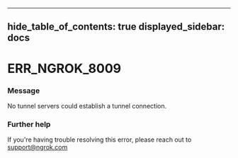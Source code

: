 

---
hide_table_of_contents: true
displayed_sidebar: docs
---


# ERR_NGROK_8009

### Message
No tunnel servers could establish a tunnel connection.

<ErrorDetails error="err_ngrok_8009" />



### Further help
If you're having trouble resolving this error, please reach out to [support@ngrok.com](mailto:support@ngrok.com?subject=Help%20with%20ERR_NGROK_8009)

